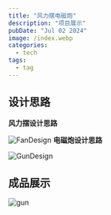 ```yaml
---
title: "风力摆电磁炮"
description: "项目展示"
pubDate: "Jul 02 2024"
image: /index.webp
categories:
  - tech
tags:
  - tag
---
```

## 设计思路  
**风力摆设计思路**  
  
![FanDesign](/Electromagnetic_gun/FanDesign.png)
**电磁炮设计思路**  
  
![GunDesign](/Electromagnetic_gun/GunDesign.png)
## 成品展示  

![gun](/Electromagnetic_gun/Electro_gun.jpg)